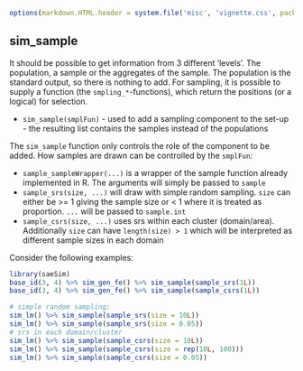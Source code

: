 <!--
%\VignetteEngine{knitr::knitr}
%\VignetteIndexEntry{Introduction}
-->
```r
options(markdown.HTML.header = system.file('misc', 'vignette.css', package='knitr'))
```

## sim_sample

It should be possible to get information from 3 different 'levels'. The population, a sample or the aggregates of the sample. The population is the standard output, so there is nothing to add. For sampling, it is possible to supply a function (the `smpling_*`-functions), which return the positions (or a logical) for selection.

- `sim_sample(smplFun)` - used to add a sampling component to the set-up - the resulting list contains the samples instead of the populations

The `sim_sample` function only controls the role of the component to be added. How samples are drawn can be controlled by the `smplFun`:

- `sample_sampleWrapper(...)` is a wrapper of the sample function already implemented in R. The arguments will simply be passed to `sample`
- `sample_srs(size, ...)` will draw with simple random sampling. `size` can either be >= 1 giving the sample size or < 1 where it is treated as proportion. `...` will be passed to `sample.int`
- `sample_csrs(size, ...)` uses srs within each cluster (domain/area). Additionally `size` can have `length(size) > 1` which will be interpreted as different sample sizes in each domain

Consider the following examples:
```r
library(saeSim)
base_id(3, 4) %>% sim_gen_fe() %>% sim_sample(sample_srs(1L))
base_id(3, 4) %>% sim_gen_fe() %>% sim_sample(sample_csrs(1L))
```

```r
# simple random sampling:
sim_lm() %>% sim_sample(sample_srs(size = 10L))
sim_lm() %>% sim_sample(sample_srs(size = 0.05))
# srs in each domain/cluster
sim_lm() %>% sim_sample(sample_csrs(size = 10L))
sim_lm() %>% sim_sample(sample_csrs(size = rep(10L, 100)))
sim_lm() %>% sim_sample(sample_csrs(size = 0.05))
```